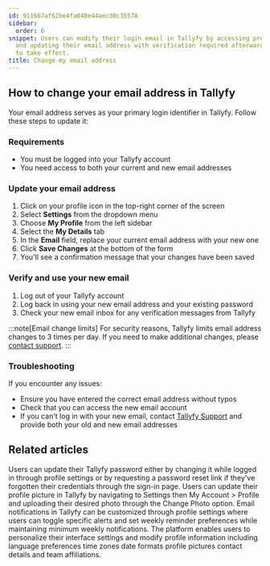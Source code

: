 ```yaml
---
id: 911667af62be4fa040e44aecd0c35578
sidebar:
  order: 6
snippet: Users can modify their login email in Tallyfy by accessing profile settings
  and updating their email address with verification required afterward for the changes
  to take effect.
title: Change my email address
---
```


## How to change your email address in Tallyfy

Your email address serves as your primary login identifier in Tallyfy. Follow these steps to update it:

### Requirements

- You must be logged into your Tallyfy account
- You need access to both your current and new email addresses

### Update your email address

1. Click on your profile icon in the top-right corner of the screen
2. Select **Settings** from the dropdown menu
3. Choose **My Profile** from the left sidebar
4. Select the **My Details** tab
5. In the **Email** field, replace your current email address with your new one
6. Click **Save Changes** at the bottom of the form
7. You'll see a confirmation message that your changes have been saved

### Verify and use your new email

1. Log out of your Tallyfy account
2. Log back in using your new email address and your existing password
3. Check your new email inbox for any verification messages from Tallyfy

:::note[Email change limits]
For security reasons, Tallyfy limits email address changes to 3 times per day. If you need to make additional changes, please [contact support](/products/pro/miscellaneous/support/how-can-i-contact-tallyfys-support-team/).
:::

### Troubleshooting

If you encounter any issues:
- Ensure you have entered the correct email address without typos
- Check that you can access the new email account
- If you can't log in with your new email, contact [Tallyfy Support](/products/pro/miscellaneous/support/how-can-i-contact-tallyfys-support-team/) and provide both your old and new email addresses


## Related articles
<CardGrid>
<LinkTitleCard header="<b>Personal Settings > Change or reset your password</b>" href="/products/pro/settings/personal-settings/how-can-i-change-or-reset-my-tallyfy-password/" > Users can update their Tallyfy password either by changing it while logged in through profile settings or by requesting a password reset link if they've forgotten their credentials through the sign-in page. </LinkTitleCard>
<LinkTitleCard header="<b>Personal Settings > Update your profile picture</b>" href="/products/pro/settings/personal-settings/how-can-i-set-up-my-profile-photo-on-tallyfy/" > Users can update their profile picture in Tallyfy by navigating to Settings then My Account > Profile and uploading their desired photo through the Change Photo option. </LinkTitleCard>
<LinkTitleCard header="<b>Personal Settings > Manage Email Notifications</b>" href="/products/pro/settings/personal-settings/how-can-i-manage-email-notifications-in-tallyfy/" > Email notifications in Tallyfy can be customized through profile settings where users can toggle specific alerts and set weekly reminder preferences while maintaining minimum weekly notifications. </LinkTitleCard>
<LinkTitleCard header="<b>Personal Settings > Personalization settings</b>" href="/products/pro/settings/personal-settings/personalization-settings/" > The platform enables users to personalize their interface settings and modify profile information including language preferences time zones date formats profile pictures contact details and team affiliations. </LinkTitleCard>
</CardGrid>